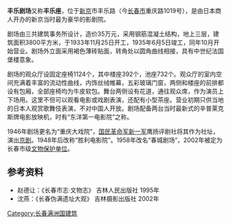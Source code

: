 {{文物保护单位
| 级别 = 3
| 省名 = 吉林省
| 市/县名 = 长春市
| 图片 = Feng-Ler Theatre.jpg
| 名称 = 丰乐剧场旧址
| 编号 = 第7批第15号
| 分类 = 
| 所在 = 长春市重庆路85号
| 时代 = 1935年
| 登录 = 2004年12月30日
}}
'''丰乐剧场'''又称'''丰乐座'''，位于[[新京|新京]]市丰乐路（今[[长春市|长春市]]重庆路1019号），是由日本商人开办的新京当时最为豪华的影剧院。

剧场由三共建筑事务所设计，造价35万元，采用钢筋混凝土结构，地上三层，建筑面积3800平方米，于1933年11月25日开工，1935年6月5日竣工，同年10月开始营业。剧场外立面采用褐色薄砖贴面，转角处以圆角曲线相接，具有中世纪法国堡楼意象。

剧场的观众厅设固定座椅1124个，其中楼座392个，池座732个。观众厅的室内空间充满着丰富的流动性曲线，内饰丝绒帷幕，五彩玻璃门窗，两侧和楼座的前排都设有包厢，全部座椅均为牛皮软包。舞台两侧设有花道，通往观众席，作为演员上下场用。这里不但可以观看电影或戏剧表演，还配有小型茶座。营业初期只供当地的日本人观赏歌舞伎表演，不对中国人开放。剧场配备两台当时最新式的辛普莱克斯牌电影放映机，时有“东洋第一电影院”之称。

1946年剧场更名为“重庆大戏院”，[[国民革命军新一军|国民革命军新一军]]鹰扬评剧社将其作为社址，演出[[京剧|京剧]]。1948年后改称“胜利电影院”。1958年改名“春城剧场”，2002年被定为长春市级[[文物保护单位|文物保护单位]]。

==参考资料==
*赵德让：《长春市志·文物志》 吉林人民出版社 1995年
*沈燕：《长春伪满遗址大观》 吉林摄影出版社 2002年
[[Category:长春满洲国建筑|Category:长春满洲国建筑]]